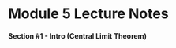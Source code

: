 # Module 5 Lecture Notes

#####################################################
#### Section #1 - Intro (Central Limit Theorem) #### 
#####################################################